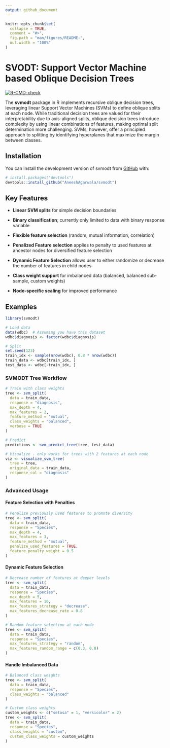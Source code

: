 ```yaml
---
output: github_document
---
```


<!-- README.md is generated from README.Rmd. Please edit that file -->

```r
knitr::opts_chunk$set(
  collapse = TRUE,
  comment = "#>",
  fig.path = "man/figures/README-",
  out.width = "100%"
)
```

# SVODT: Support Vector Machine based Oblique Decision Trees

<!-- badges: start -->

[![R-CMD-check](https://github.com/AneeshAgarwala/project-svodt/actions/workflows/R-CMD-check.yaml/badge.svg)](https://github.com/AneeshAgarwala/project-svodt/actions/workflows/R-CMD-check.yaml)
<!-- badges: end -->

The **svmodt** package in R implements recursive oblique decision trees, leveraging linear Support Vector Machines (SVMs) to define oblique splits at each node. While traditional decision trees are valued for their interpretability due to axis-aligned splits, oblique decision trees introduce complexity by using linear combinations of features, making optimal split determination more challenging. SVMs, however, offer a principled approach to splitting by identifying hyperplanes that maximize the margin between classes.

## Installation

You can install the development version of svmodt from [GitHub](https://github.com/) with:

``` r
# install.packages("devtools")
devtools::install_github("AneeshAgarwala/svmodt")
```

## Key Features

-   **Linear SVM splits** for simple decision boundaries

-   **Binary classification**; currently only limited to data with binary response variable

-   **Flexible feature selection** (random, mutual information, correlation)

-   **Penalized Feature selection** applies to penalty to used features at ancestor nodes for diversified feature selection

-   **Dynamic Feature Selection** allows user to either randomize or decrease the number of features in child nodes

-   **Class weight support** for imbalanced data (balanced, balanced sub-sample, custom weights)

-   **Node-specific scaling** for improved performance

## Examples

``` r
library(svmodt)

# Load data
data(wdbc)  # Assuming you have this dataset
wdbc$diagnosis <- factor(wdbc$diagnosis)

# Split
set.seed(123)
train_idx <- sample(nrow(wdbc), 0.8 * nrow(wdbc))
train_data <- wdbc[train_idx, ]
test_data <- wdbc[-train_idx, ]
```

### SVMODT Tree Workflow

``` r
# Train with class weights
tree <- svm_split(
  data = train_data,
  response = "diagnosis",
  max_depth = 4,
  max_features = 2,
  feature_method = "mutual",
  class_weights = "balanced",
  verbose = TRUE
)

# Predict
predictions <- svm_predict_tree(tree, test_data)

# Visualize - only works for trees with 2 features at each node
viz <- visualize_svm_tree(
  tree = tree,
  original_data = train_data,
  response_col = "diagnosis"
)
```

### Advanced Usage

#### Feature Selection with Penalties
```r
# Penalize previously used features to promote diversity
tree <- svm_split(
  data = train_data,
  response = "Species",
  max_depth = 4,
  max_features = 3,
  feature_method = "mutual",
  penalize_used_features = TRUE,
  feature_penalty_weight = 0.5
)
```

#### Dynamic Feature Selection
```r
# Decrease number of features at deeper levels
tree <- svm_split(
  data = train_data,
  response = "Species",
  max_depth = 5,
  max_features = 10,
  max_features_strategy = "decrease",
  max_features_decrease_rate = 0.8
)

# Random feature selection at each node
tree <- svm_split(
  data = train_data,
  response = "Species",
  max_features_strategy = "random",
  max_features_random_range = c(0.3, 0.8)
)
```

#### Handle Imbalanced Data
```r
# Balanced class weights
tree <- svm_split(
  data = train_data,
  response = "Species",
  class_weights = "balanced"
)

# Custom class weights
custom_weights <- c("setosa" = 1, "versicolor" = 2)
tree <- svm_split(
  data = train_data,
  response = "Species",
  class_weights = "custom",
  custom_class_weights = custom_weights
)
```

